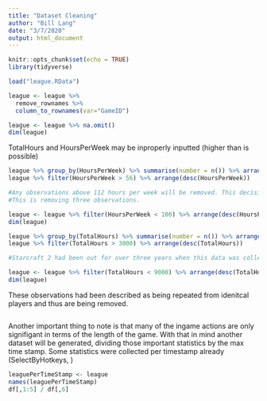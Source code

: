 ```yaml
---
title: "Dataset Cleaning"
author: "Bill Lang"
date: "3/7/2020"
output: html_document
---
```


```r
knitr::opts_chunk$set(echo = TRUE)
library(tidyverse)
```

```r
load("league.RData")
```

```r
league <- league %>% 
  remove_rownames %>% 
  column_to_rownames(var="GameID")

league <- league %>% na.omit()
dim(league)
```

TotalHours and HoursPerWeek may be inproperly inputted (higher than is possible)

```r
league %>% group_by(HoursPerWeek) %>% summarise(number = n()) %>% arrange(desc(HoursPerWeek))
league %>% filter(HoursPerWeek > 56) %>% arrange(desc(HoursPerWeek))

#Any observations above 112 hours per week will be removed. This decision is arbitrary. 
#This is removing three observations. 

league <- league %>% filter(HoursPerWeek < 100) %>% arrange(desc(HoursPerWeek))
dim(league)
```

```r
league %>% group_by(TotalHours) %>% summarise(number = n()) %>% arrange(desc(TotalHours))
league %>% filter(TotalHours > 3000) %>% arrange(desc(TotalHours))

#Starcraft 2 had been out for over three years when this data was collected. The idea that a professional player would have half themax amount of hours (around 25,000/2) would be reasonable. Will be removing anyone with >9000 hours. THis is arbitrary. 

league <- league %>% filter(TotalHours < 9000) %>% arrange(desc(TotalHours))
dim(league)
```

These observations had been described as being repeated from idenitcal players and thus are being removed. 

```r

```








Another important thing to note is that many of the ingame actions are only signifigant in terms of the length of the game. With that in mind another dataset will be generated, dividing those important statistics by the max time stamp. Some statistics were collected per timestamp already (SelectByHotkeys, )

```r
leaguePerTimeStamp <- league
names(leaguePerTimeStamp)
df[,1:5] / df[,6] 
```



